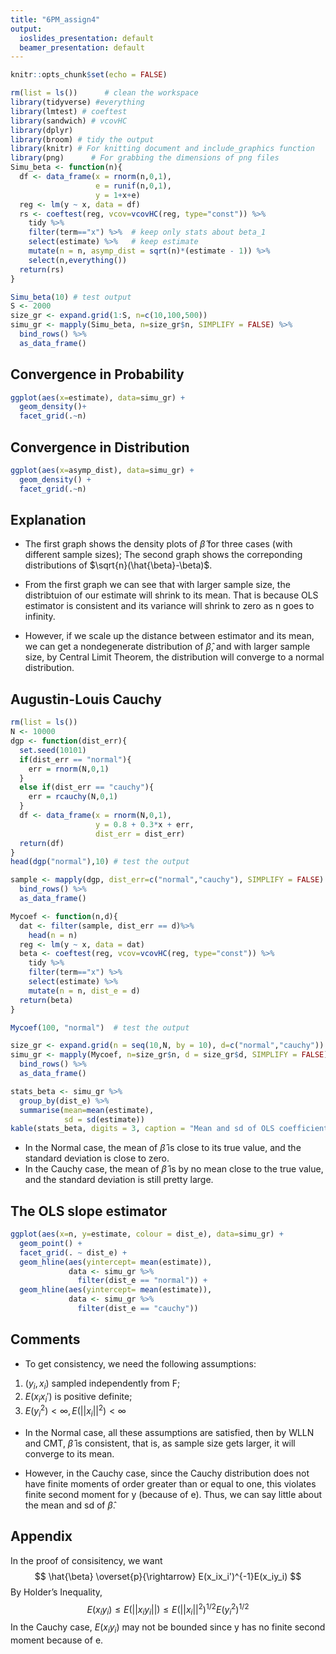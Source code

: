 ```yaml
---
title: "6PM_assign4"
output:
  ioslides_presentation: default
  beamer_presentation: default
---
```


```r
knitr::opts_chunk$set(echo = FALSE)
```

```r
rm(list = ls())      # clean the workspace
library(tidyverse) #everything
library(lmtest) # coeftest
library(sandwich) # vcovHC
library(dplyr)
library(broom) # tidy the output
library(knitr) # For knitting document and include_graphics function
library(png)      # For grabbing the dimensions of png files
Simu_beta <- function(n){
  df <- data_frame(x = rnorm(n,0,1),
                   e = runif(n,0,1),
                   y = 1+x+e)
  reg <- lm(y ~ x, data = df)
  rs <- coeftest(reg, vcov=vcovHC(reg, type="const")) %>% 
    tidy %>%
    filter(term=="x") %>%  # keep only stats about beta_1
    select(estimate) %>%   # keep estimate
    mutate(n = n, asymp_dist = sqrt(n)*(estimate - 1)) %>%
    select(n,everything())
  return(rs)
}

Simu_beta(10) # test output
S <- 2000
size_gr <- expand.grid(1:S, n=c(10,100,500))
simu_gr <- mapply(Simu_beta, n=size_gr$n, SIMPLIFY = FALSE) %>%
  bind_rows() %>%
  as_data_frame()
```
## Convergence in Probability
```r
ggplot(aes(x=estimate), data=simu_gr) +
  geom_density()+
  facet_grid(.~n)
```

## Convergence in Distribution
```r
ggplot(aes(x=asymp_dist), data=simu_gr) +
  geom_density() +
  facet_grid(.~n)
```

## Explanation

- The first graph shows the density plots of $\hat{\beta}$ for three cases (with different sample sizes); The second graph shows the correponding distributions of $\sqrt{n}(\hat{\beta}-\beta)$.

- From the first graph we can see that with larger sample size, the distribtuion of our estimate will shrink to its mean. That is because OLS estimator is consistent and its variance will shrink to zero as n goes to infinity.

- However, if we scale up the distance between estimator and its mean, we can get a nondegenerate distribution of $\hat{\beta}$, and with larger sample size, by Central Limit Theorem, the distribution will converge to a normal distribution.

## Augustin-Louis Cauchy
```r
rm(list = ls())
N <- 10000
dgp <- function(dist_err){
  set.seed(10101)
  if(dist_err == "normal"){
    err = rnorm(N,0,1)
  }
  else if(dist_err == "cauchy"){
    err = rcauchy(N,0,1)
  }
  df <- data_frame(x = rnorm(N,0,1),
                   y = 0.8 + 0.3*x + err,
                   dist_err = dist_err)
  return(df)
}
head(dgp("normal"),10) # test the output

sample <- mapply(dgp, dist_err=c("normal","cauchy"), SIMPLIFY = FALSE) %>%
  bind_rows() %>%
  as_data_frame()

Mycoef <- function(n,d){
  dat <- filter(sample, dist_err == d)%>%
    head(n = n)
  reg <- lm(y ~ x, data = dat)
  beta <- coeftest(reg, vcov=vcovHC(reg, type="const")) %>% 
    tidy %>%
    filter(term=="x") %>%
    select(estimate) %>%
    mutate(n = n, dist_e = d)
  return(beta)
}

Mycoef(100, "normal")  # test the output

size_gr <- expand.grid(n = seq(10,N, by = 10), d=c("normal","cauchy"))
simu_gr <- mapply(Mycoef, n=size_gr$n, d = size_gr$d, SIMPLIFY = FALSE) %>%
  bind_rows() %>%
  as_data_frame()
```

```r
stats_beta <- simu_gr %>%
  group_by(dist_e) %>% 
  summarise(mean=mean(estimate),
            sd = sd(estimate))
kable(stats_beta, digits = 3, caption = "Mean and sd of OLS coefficients")
```

- In the Normal case, the mean of $\hat{\beta}$ is close to its true value, and the standard deviation is close to zero.
- In the Cauchy case, the mean of $\hat{\beta}$ is by no mean close to the true value, and the standard deviation is still pretty large.

## The OLS slope estimator

```r
ggplot(aes(x=n, y=estimate, colour = dist_e), data=simu_gr) +
  geom_point() +
  facet_grid(. ~ dist_e) +
  geom_hline(aes(yintercept= mean(estimate)),
             data <- simu_gr %>%
               filter(dist_e == "normal")) +
  geom_hline(aes(yintercept= mean(estimate)),
             data <- simu_gr %>%
               filter(dist_e == "cauchy"))
```

## Comments

- To get consistency, we need the following assumptions:
1. $(y_i,x_i)$ sampled independently from F;
2. $E(x_ix_i')$ is positive definite;
3. $E(y_i^2) < \infty, E(||x_i||^2) < \infty$

- In the Normal case, all these assumptions are satisfied, then by WLLN and CMT, $\hat{\beta}$ is consistent, that is, as sample size gets larger, it will converge to its mean.

- However, in the Cauchy case, since the Cauchy distribution does not have finite moments of order greater than or equal to one, this violates finite second moment for y (because of e). Thus, we can say little about the mean and sd of $\hat{\beta}$.

## Appendix
In the proof of consisitency, we want
$$ \hat{\beta} \overset{p}{\rightarrow} E(x_ix_i')^{-1}E(x_iy_i) $$
By Holder's Inequality,
$$E(x_iy_i) \leq E(||x_iy_i||) \leq E(||x_i||^2)^{1/2}E(y_i^2)^{1/2}$$
In the Cauchy case, $E(x_iy_i)$ may not be bounded since y has no finite second moment because of e.

